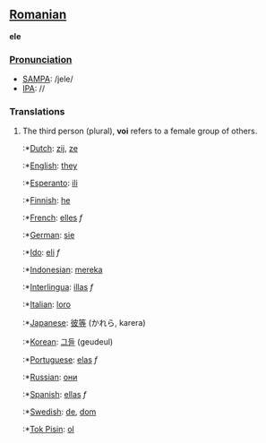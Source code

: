 ==[[Romanian]]==
'''ele'''

===[[Pronunciation]]===
*[[w:SAMPA|SAMPA]]: /jele/
*[[w:IPA|IPA]]: //

===Translations===
# The third person (plural), '''voi''' refers to a female group of others.
#:*[[Dutch]]: [[zij]], [[ze]]
#:*[[English]]: [[they]]
#:*[[Esperanto]]: [[ili]]
#:*[[Finnish]]: [[he]]
#:*[[French]]: [[elles]] ''f''
#:*[[German]]: [[sie]]
#:*[[Ido]]: [[eli]] ''f''
#:*[[Indonesian]]: [[mereka]]
#:*[[Interlingua]]: [[illas]] ''f''
#:*[[Italian]]: [[loro]]
#:*[[Japanese]]: [[彼等]] (かれら, karera)
#:*[[Korean]]: [[그들]] (geudeul)
#:*[[Portuguese]]: [[elas]] ''f''
#:*[[Russian]]: [[они]]
#:*[[Spanish]]: [[ellas]] ''f''
#:*[[Swedish]]: [[de]], [[dom]]
#:*[[Tok Pisin]]: [[ol]]